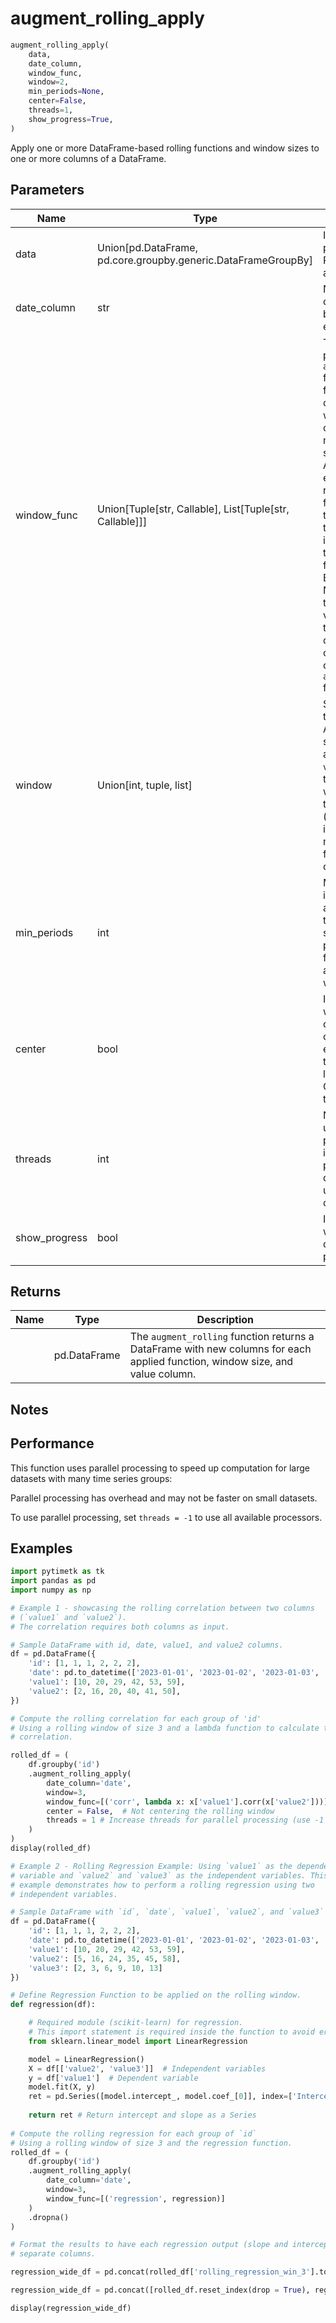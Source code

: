 # augment_rolling_apply { #pytimetk.augment_rolling_apply }

```python
augment_rolling_apply(
    data,
    date_column,
    window_func,
    window=2,
    min_periods=None,
    center=False,
    threads=1,
    show_progress=True,
)
```

Apply one or more DataFrame-based rolling functions and window sizes to one 
or more columns of a DataFrame.

## Parameters {.doc-section .doc-section-parameters}

| Name          | Type                                                            | Description                                                                                                                                                                                                                                                                                                                                                                                                                                                                                                                                                                                                       | Default    |
|---------------|-----------------------------------------------------------------|-------------------------------------------------------------------------------------------------------------------------------------------------------------------------------------------------------------------------------------------------------------------------------------------------------------------------------------------------------------------------------------------------------------------------------------------------------------------------------------------------------------------------------------------------------------------------------------------------------------------|------------|
| data          | Union\[pd.DataFrame, pd.core.groupby.generic.DataFrameGroupBy\] | Input data to be processed. Can be a Pandas DataFrame or a GroupBy object.                                                                                                                                                                                                                                                                                                                                                                                                                                                                                                                                        | _required_ |
| date_column   | str                                                             | Name of the datetime column. Data is sorted by this column within each  group.                                                                                                                                                                                                                                                                                                                                                                                                                                                                                                                                    | _required_ |
| window_func   | Union\[Tuple\[str, Callable\], List\[Tuple\[str, Callable\]\]\] | The `window_func` parameter in the `augment_rolling_apply` function  specifies the function(s) that operate on a rolling window with the  consideration of multiple columns.  The specification can be: - A tuple where the first element is a string representing the function's    name and the second element is the callable function itself. - A list of such tuples for multiple functions.  (See more Examples below.)  Note: For functions targeting only a single value column without the  need for contextual data from other columns, consider using the  `augment_rolling` function in this library. | _required_ |
| window        | Union\[int, tuple, list\]                                       | Specifies the size of the rolling windows. - An integer applies the same window size to all columns in `value_column`. - A tuple generates windows from the first to the second value (inclusive). - A list of integers designates multiple window sizes for each respective    column.                                                                                                                                                                                                                                                                                                                           | `2`        |
| min_periods   | int                                                             | Minimum observations in the window to have a value. Defaults to the  window size. If set, a value will be produced even if fewer observations  are present than the window size.                                                                                                                                                                                                                                                                                                                                                                                                                                  | `None`     |
| center        | bool                                                            | If `True`, the rolling window will be centered on the current value. For  even-sized windows, the window will be left-biased. Otherwise, it uses a  trailing window.                                                                                                                                                                                                                                                                                                                                                                                                                                              | `False`    |
| threads       | int                                                             | Number of threads to use for parallel processing. If `threads` is set to  1, parallel processing will be disabled. Set to -1 to use all available  CPU cores.                                                                                                                                                                                                                                                                                                                                                                                                                                                     | `1`        |
| show_progress | bool                                                            | If `True`, a progress bar will be displayed during parallel processing.                                                                                                                                                                                                                                                                                                                                                                                                                                                                                                                                           | `True`     |

## Returns {.doc-section .doc-section-returns}

| Name   | Type         | Description                                                                                                                    |
|--------|--------------|--------------------------------------------------------------------------------------------------------------------------------|
|        | pd.DataFrame | The `augment_rolling` function returns a DataFrame with new columns for  each applied function, window size, and value column. |

## Notes {.doc-section .doc-section-notes}

## Performance

This function uses parallel processing to speed up computation for large 
datasets with many time series groups: 

Parallel processing has overhead and may not be faster on small datasets.

To use parallel processing, set `threads = -1` to use all available processors.

## Examples {.doc-section .doc-section-examples}

```python
import pytimetk as tk
import pandas as pd
import numpy as np

# Example 1 - showcasing the rolling correlation between two columns 
# (`value1` and `value2`).
# The correlation requires both columns as input.

# Sample DataFrame with id, date, value1, and value2 columns.
df = pd.DataFrame({
    'id': [1, 1, 1, 2, 2, 2],
    'date': pd.to_datetime(['2023-01-01', '2023-01-02', '2023-01-03', '2023-01-04', '2023-01-05', '2023-01-06']),
    'value1': [10, 20, 29, 42, 53, 59],
    'value2': [2, 16, 20, 40, 41, 50],
})

# Compute the rolling correlation for each group of 'id'
# Using a rolling window of size 3 and a lambda function to calculate the 
# correlation.

rolled_df = (
    df.groupby('id')
    .augment_rolling_apply(
        date_column='date',
        window=3,
        window_func=[('corr', lambda x: x['value1'].corr(x['value2']))],  # Lambda function for correlation
        center = False,  # Not centering the rolling window
        threads = 1 # Increase threads for parallel processing (use -1 for all cores)
    )
)
display(rolled_df)
```

```python
# Example 2 - Rolling Regression Example: Using `value1` as the dependent 
# variable and `value2` and `value3` as the independent variables. This 
# example demonstrates how to perform a rolling regression using two 
# independent variables.

# Sample DataFrame with `id`, `date`, `value1`, `value2`, and `value3` columns.
df = pd.DataFrame({
    'id': [1, 1, 1, 2, 2, 2],
    'date': pd.to_datetime(['2023-01-01', '2023-01-02', '2023-01-03', '2023-01-04', '2023-01-05', '2023-01-06']),
    'value1': [10, 20, 29, 42, 53, 59],
    'value2': [5, 16, 24, 35, 45, 58],
    'value3': [2, 3, 6, 9, 10, 13]
})

# Define Regression Function to be applied on the rolling window.
def regression(df):

    # Required module (scikit-learn) for regression.
    # This import statement is required inside the function to avoid errors.
    from sklearn.linear_model import LinearRegression

    model = LinearRegression()
    X = df[['value2', 'value3']]  # Independent variables
    y = df['value1']  # Dependent variable
    model.fit(X, y)
    ret = pd.Series([model.intercept_, model.coef_[0]], index=['Intercept', 'Slope'])
    
    return ret # Return intercept and slope as a Series
    
# Compute the rolling regression for each group of `id`
# Using a rolling window of size 3 and the regression function.
rolled_df = (
    df.groupby('id')
    .augment_rolling_apply(
        date_column='date',
        window=3,
        window_func=[('regression', regression)]
    )
    .dropna()
)

# Format the results to have each regression output (slope and intercept) in 
# separate columns.

regression_wide_df = pd.concat(rolled_df['rolling_regression_win_3'].to_list(), axis=1).T

regression_wide_df = pd.concat([rolled_df.reset_index(drop = True), regression_wide_df], axis=1)

display(regression_wide_df)
```